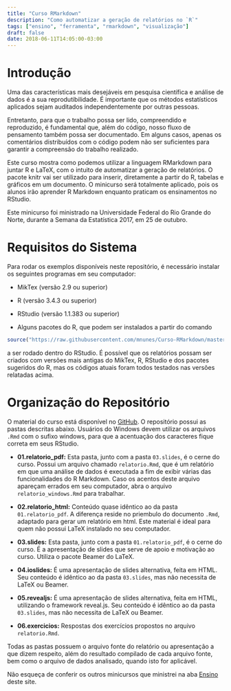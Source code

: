 ```yaml
---
title: "Curso RMarkdown"
description: "Como automatizar a geração de relatórios no `R`"
tags: ["ensino", "ferramenta", "rmarkdown", "visualização"]
draft: false
date: 2018-06-11T14:05:00-03:00
---
```


# Introdução

Uma das características mais desejáveis em pesquisa científica e análise de dados é a sua reprodutibilidade. É importante que os métodos estatísticos aplicados sejam auditados independentemente por outras pessoas.

Entretanto, para que o trabalho possa ser lido, compreendido e reproduzido, é fundamental que, além do código, nosso fluxo de pensamento também possa ser documentado. Em alguns casos, apenas os comentários distribuídos com o código podem não ser suficientes para garantir a compreensão do trabalho realizado.

Este curso mostra como podemos utilizar a linguagem RMarkdown para juntar R e LaTeX, com o intuito de automatizar a geração de relatórios. O pacote knitr vai ser utilizado para inserir, diretamente a partir do R, tabelas e gráficos em um documento. O minicurso será totalmente aplicado, pois os alunos irão aprender R Markdown enquanto praticam os ensinamentos no RStudio.

Este minicurso foi ministrado na Universidade Federal do Rio Grande do Norte, durante a Semana da Estatística 2017, em 25 de outubro.

# Requisitos do Sistema

Para rodar os exemplos disponíveis neste repositório, é necessário instalar os seguintes programas em seu computador:

- MikTex (versão 2.9 ou superior)

- R (versão 3.4.3 ou superior)

- RStudio (versão 1.1.383 ou superior)

- Alguns pacotes do R, que podem ser instalados a partir do comando

```r
source("https://raw.githubusercontent.com/mnunes/Curso-RMarkdown/master/markdown-pacotes.R")
```

a ser rodado dentro do RStudio. É possível que os relatórios possam ser criados com versões mais antigas do MikTex, R, RStudio e dos pacotes sugeridos do R, mas os códigos atuais foram todos testados nas versões relatadas acima.

# Organização do Repositório

O material do curso está disponível no [GitHub](https://github.com/mnunes/Curso-RMarkdown). O repositório possui as pastas descritas abaixo. Usuários do Windows devem utilizar os arquivos `.Rmd` com o sufixo windows, para que a acentuação dos caracteres fique correta em seus RStudio.

* **01.relatorio_pdf:** Esta pasta, junto com a pasta `03.slides`, é o cerne do curso. Possui um arquivo chamado `relatorio.Rmd`, que é um relatório em que uma análise de dados é executada a fim de exibir várias das funcionalidades do R Markdown. Caso os acentos deste arquivo apareçam errados em seu computador, abra o arquivo `relatorio_windows.Rmd` para trabalhar.

* **02.relatorio_html:** Conteúdo quase idêntico ao da pasta `01.relatorio_pdf`. A diferença reside no priembulo do documento `.Rmd`, adaptado para gerar um relatório em html. Este material é ideal para quem não possui LaTeX instalado no seu computador.

* **03.slides:** Esta pasta, junto com a pasta `01.relatorio_pdf`, é o cerne do curso. É  a apresentação de slides que serve de apoio e motivação ao curso. Utiliza o pacote Beamer do LaTeX.

* **04.ioslides:** É uma apresentação de slides alternativa, feita em HTML. Seu conteúdo é idêntico ao da pasta `03.slides`, mas não necessita de LaTeX ou Beamer.

* **05.revealjs:** É uma apresentação de slides alternativa, feita em HTML, utilizando o framework reveal.js. Seu conteúdo é idêntico ao da pasta `03.slides`, mas não necessita de LaTeX ou Beamer.

* **06.exercicios:** Respostas dos exercícios propostos no arquivo `relatorio.Rmd`.

Todas as pastas possuem o arquivo fonte do relatório ou apresentação a que dizem respeito, além do resultado compilado de cada arquivo fonte, bem como o arquivo de dados analisado, quando isto for aplicável.

Não esqueça de conferir os outros minicursos que ministrei na aba [Ensino](/ensino/) deste site.





